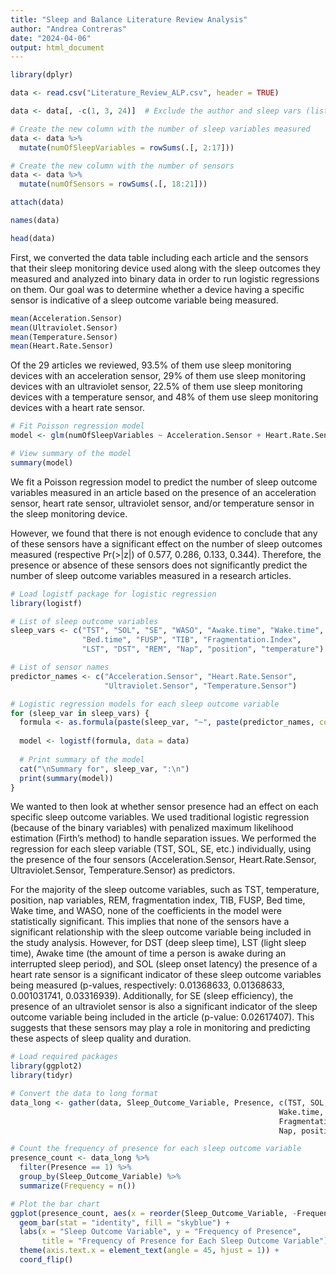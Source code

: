 ---
title: "Sleep and Balance Literature Review Analysis"
author: "Andrea Contreras"
date: "2024-04-06"
output: html_document
---

```{r}
library(dplyr)

data <- read.csv("Literature_Review_ALP.csv", header = TRUE)

data <- data[, -c(1, 3, 24)]  # Exclude the author and sleep vars (listed) columns

# Create the new column with the number of sleep variables measured
data <- data %>%
  mutate(numOfSleepVariables = rowSums(.[, 2:17]))

# Create the new column with the number of sensors
data <- data %>%
  mutate(numOfSensors = rowSums(.[, 18:21]))

attach(data)

names(data)

head(data)
```

First, we converted the data table including each article and the sensors that their sleep monitoring device used along with the sleep outcomes they measured and analyzed into binary data in order to run logistic regressions on them. Our goal was to determine whether a device having a specific sensor is indicative of a sleep outcome variable being measured.

```{r}
mean(Acceleration.Sensor)
mean(Ultraviolet.Sensor)
mean(Temperature.Sensor)
mean(Heart.Rate.Sensor)
```
Of the 29 articles we reviewed, 93.5% of them use sleep monitoring devices with an acceleration sensor, 29% of them use sleep monitoring devices with an ultraviolet sensor, 22.5% of them use sleep monitoring devices with a temperature sensor, and 48% of them use sleep monitoring devices with a heart rate sensor.

```{r}
# Fit Poisson regression model
model <- glm(numOfSleepVariables ~ Acceleration.Sensor + Heart.Rate.Sensor + Ultraviolet.Sensor + Temperature.Sensor, data = data, family = "poisson")

# View summary of the model
summary(model)

```

We fit a Poisson regression model to predict the number of sleep outcome variables measured in an article based on the presence of an acceleration sensor, heart rate sensor, ultraviolet sensor, and/or temperature sensor in the sleep monitoring device.

However, we found that there is not enough evidence to conclude that any of these sensors have a significant effect on the number of sleep outcomes measured (respective Pr(>|z|) of 0.577, 0.286, 0.133, 0.344). Therefore, the presence or absence of these sensors does not significantly predict the number of sleep outcome variables measured in a research articles. 

```{r}
# Load logistf package for logistic regression
library(logistf)

# List of sleep outcome variables
sleep_vars <- c("TST", "SOL", "SE", "WASO", "Awake.time", "Wake.time", 
                "Bed.time", "FUSP", "TIB", "Fragmentation.Index", 
                "LST", "DST", "REM", "Nap", "position", "temperature")

# List of sensor names
predictor_names <- c("Acceleration.Sensor", "Heart.Rate.Sensor", 
                     "Ultraviolet.Sensor", "Temperature.Sensor")

# Logistic regression models for each sleep outcome variable
for (sleep_var in sleep_vars) {
  formula <- as.formula(paste(sleep_var, "~", paste(predictor_names, collapse = " + ")))
  
  model <- logistf(formula, data = data)
  
  # Print summary of the model
  cat("\nSummary for", sleep_var, ":\n")
  print(summary(model))
}
```
We wanted to then look at whether sensor presence had an effect on each specific sleep outcome variables.
We used traditional logistic regression (because of the binary variables) with penalized maximum likelihood estimation (Firth's method) to handle separation issues. We  performed the regression for each sleep variable (TST, SOL, SE, etc.) individually, using the presence of the four sensors (Acceleration.Sensor, Heart.Rate.Sensor, Ultraviolet.Sensor, Temperature.Sensor) as predictors.

For the majority of the sleep outcome variables, such as TST, temperature, position, nap variables, REM, fragmentation index, TIB, FUSP, Bed time, Wake time, and WASO, none of the coefficients in the model were statistically significant. This implies that none of the sensors have a significant relationship with the sleep outcome variable being included in the study analysis. However, for DST (deep sleep time), LST (light sleep time), Awake time (the amount of time a person is awake during an interrupted sleep period), and SOL (sleep onset latency) the presence of a heart rate sensor is a significant indicator of these sleep outcome variables being measured (p-values, respectively: 0.01368633, 0.01368633, 0.001031741, 0.03316939). Additionally, for SE (sleep efficiency), the presence of an ultraviolet sensor is also a significant indicator of the sleep outcome variable being included in the article (p-value: 0.02617407). This suggests that these sensors may play a role in monitoring and predicting these aspects of sleep quality and duration.

```{r}
# Load required packages
library(ggplot2)
library(tidyr)

# Convert the data to long format
data_long <- gather(data, Sleep_Outcome_Variable, Presence, c(TST, SOL, SE, WASO, Awake.time, 
                                                            Wake.time, Bed.time, FUSP, TIB, 
                                                            Fragmentation.Index, LST, DST, REM, 
                                                            Nap, position, temperature))

# Count the frequency of presence for each sleep outcome variable
presence_count <- data_long %>%
  filter(Presence == 1) %>%
  group_by(Sleep_Outcome_Variable) %>%
  summarize(Frequency = n())

# Plot the bar chart
ggplot(presence_count, aes(x = reorder(Sleep_Outcome_Variable, -Frequency), y = Frequency)) +
  geom_bar(stat = "identity", fill = "skyblue") +
  labs(x = "Sleep Outcome Variable", y = "Frequency of Presence",
       title = "Frequency of Presence for Each Sleep Outcome Variable") +
  theme(axis.text.x = element_text(angle = 45, hjust = 1)) +
  coord_flip()

```